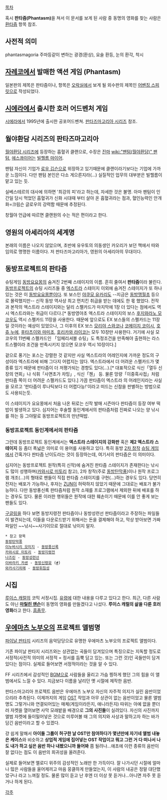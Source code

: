 [[목차]]

혹시 '''판타즘(Phantasm)'''을 쳐서 이 문서를 보게 된 사람 중 동명의 영화를 찾는 사람은 [[환타즘]] 항목 참조.
== 사전적 의미 ==
phantasmagoria
주마등같이 변하는 광경(환상), 요술 환등, 눈의 환각, 착시 

== [[자레코]]에서 발매한 액션 게임 (Phantasm) ==

일본판의 제목은 판타즘이나, 항목은 [[오락실]]에서 보게 될 외수판의 제목인 [[어벤징 스피릿]]으로 작성되었다.

== [[시에라]]에서 출시한 호러 어드벤처 게임 ==
[[시에라]]에서 1995년에 출시한 공포어드벤쳐. [[판타즈마고리아 시리즈]] 참조.

== 월야환담 시리즈의 판타즈마고리아 ==
[[월야환담 시리즈]]에 등장하는 흡혈귀 클랜으로, 수장은 [[진마]] [[wiki:"팬텀(월야환담)" 팬텀]], [[에스콰이어]]는 [[빌헬름 마이어]].

팬텀 자신이 기업가 [[로우 깁슨]]으로 위장하고 있기때문에 클랜이라기보다는 기업에 가까운 느낌이다. 다만 팬텀 본인은 다소 게으른지라(...) 실질적인 업무의 대부분은 빌헬름이 맡고 있는 듯.

실베스테르의 대사에 의하면 '최강의 피'라고 하는데, 자세한 것은 불명. 아마 팬텀이 인간일 당시 먹었던 흡혈귀가 신화 시대때 부터 살아 온 흡혈귀라는 점과, 혈인능력인 안개화=크림슨 글로우의 강력함 때문에 추정된다.

창월야 언급에 따르면 클랜원의 수는 적은 편이라고 한다.

== 영원의 아세리아의 세계명 ==
본래의 이름은 나오지 않았으며, 초반에 유우토의 의동생인 카오리가 보던 책에서 따와 임의로 명명한 이름이다.
저 판타즈마고리아가, 영원의 아세리아의 무대이다.

== 동방프로젝트의 판타즘 ==
슈팅게임 [[동방요요몽]]의 숨겨진 2번째 스테이지의 이름. 흔히 줄여서 '''판타즘'''이라 불린다. [[동방프로젝트]]의 슈팅 시리즈들 중 [[엑스트라]] 스테이지 이외에 숨겨진 스테이지가 또 하나 있는 것은 이 [[동방요요몽]]뿐이다.
또 보스인 [[야쿠모 유카리]]도 --지금은 [[동방맹월초]] 등으로 몰락했지만-- 신작 동방 역사상 최고 먼치킨 취급을 받는 데에도 한 몫 했었다. 전작과 본작의 엑스트라 스테이지와는 달리 스펠카드가 마지막에 1장 더 있다는 점에서도 역시 엑스트라와는 취급이 다르다.[* 동방영야초 엑스트라 스테이지의 보스 [[후지와라노 모코우]]도 역시 스펠카드 11장을 사용한다. 때문에 앞으로도 EX 보스들의 스펠카드는 11장일 것이라는 예상이 있었으나, 그 이후의 EX 보스 [[모리야 스와코]]나 [[코메이지 코이시]], [[호쥬 누에]], [[후타츠이와 마미조]], [[호리카와 라이코]]는 모두 10장만 사용한다. 거기에 사실 모코우의 11번째 스펠카드인 「임페리셔블 슈팅」도 특정조건을 만족해야 출현하는 라스트스펠이라 조건을 만족시키지 않으면 모코우 역시 10장이다.]

겉으로 풍기는 포스는 강렬한 것 같지만 사실 엑스트라의 어레인지에 가까운 정도의 구성이라 엑스트라에 비해 그다지 어렵지는 않다. 엑스트라에서 더 어려운 스펠카드가 몇 종류 있기 때문에 판타즘이 더 저평가되는 경향도 있다(…).[* 대표적으로 식신「열두 신장의 연회」나 식휘「사면초가 차밍」, 식신「첸」 등. 물론 망량「이중흑사접」처럼 판타즘 쪽이 더 어려운 스펠카드도 있다.] 가끔 판타즘이 엑스트라 의 어레인지라는 사실을 모르고 '판타즘이 루나틱보다 더 어렵다능!'이라고 떠드는 신참을 판별하는 방법으로도 사용되는듯.

이 스테이지가 요요몽에서 처음 나온 뒤로는 신작 발매 시즌마다 판타즘이 등장 여부 떡밥이 발생하고 있다. 심지어는 후술할 동인계에서의 판타즘처럼 진짜로 나오는 양 낚시를 하는 등 그야말로 동방프로젝트의 만년떡밥. 

=== 동방프로젝트 동인계에서의 판타즘 ===
그런데 동방프로젝트 동인계에서는 '''엑스트라 스테이지의 강화판''' 혹은 '''제2 엑스트라 스테이지''' 등 좀더 폭넓은 의미로 이 용어를 사용하고 있다. 특히 동방 [[2차 창작]] [[슈팅 게임]]에서 간혹가다 판타즘 난이도라는 것이 등장하는데, 여기서의 판타즘은 이 의미이다.

심지어는 동방프로젝트 원작(특히 신작)에 숨겨진 판타즘 스테이지가 존재한다는 낚시도 많이 성행하며([[카와시로 미토리]] 참고), 2차 창작(주로 [[동방탄막풍]])이나 원작 프로그램 개조(…)의 형태로 팬들이 직접 판타즘 스테이지를 구현(…)하는 경우도 있다. 당연히 전자는 배포가 가능하나, 후자는 [[ZUN]]이 허락하지 않았기 때문에 그대로는 배포가 불가능하다. 다만 동방풍신록 판타즘처럼 원작 소재를 프로그램에서 제외한 뒤에 배포를 하는 경우도 있다. 물론 이러한 행위들은 원작에 대한 훼손이기 때문에 이를 안 좋게 보는 팬들도 있다.

[[구글]]링을 하다 보면 동방지령전 판타즘이나 동방성련선 판타즘이라고 주장하는 파일들이 발견되는데, 이들을 다운로드받기 위해서는 돈을 결제해야 하고, 막상 받아보면 가짜 파일인 ~~낚시~~사기이므로 절대로 낚이지 말자.

 * 참고 항목
 [[동방탄막풍]]
 [[이누바시리 모미지]] - [[동방풍신록]]
 [[카와시로 미토리]] - [[동방지령전]]
 [[나즈린]] - [[동방성련선]]
 [[이바라키 카센]] - [[동방신령묘]] ([http://www.nicovideo.jp/watch/sm15613141 #])
 [[와카사기히메]] - [[동방휘침성]]

== 시집 ==
[[루이스 캐럴]]의 코믹 서정시집. [[유령]]에 대한 내용을 다루고 있다고 한다.
최근, 다른 사람도 아닌 '''[[마릴린 맨슨]]'''이 동명의 영화를 만들겠다고 나섰다. '''루이스 캐럴의 삶을 다룬 호러영화'''라고 한다. [[흠좀무]].

== [[우에마츠 노부오]]의 프로젝트 앨범명 ==

[[파이날 판타지]] 시리즈의 음악담당으로 유명한 우에마츠 노부오의 프로젝트 앨범이다. 

기존 파이날 판타지 시리즈와는 상관없는 곡들이 담겨있으며 특징으로는 지독할 정도로 서정적(사전적 의미의 서정적 = 정서를 듬뿍 담고 있는. 또는 그런 것)인 곡들만이 담겨있다는 점이다. 실제로 들어보면 서정적이라는 것을 알 수 있다. 

FF 시리즈에서 감성적인 [[BGM]]으로 사람들을 울리고 가슴 찡하게 했던 그의 힘을 이 앨범에서도 느낄 수 있다. 지금보다 이름을 날리던 옛 시절에 제작한 음반.

판타스마고리아 프로젝트 음반은 우에마츠 노부오 자신의 자주적 의지가 실린 음반이었으리라 추측된다. 이제까지의 게임 [[OST]] 작업과 아무 상관이 없는 음반이었고 물론 앨범명도 그렇거니와 연결되어있는 매체(게임이라든지, 애니라든지) 따위는 아예 없을 뿐더러 자켓을 열어보면 사막 모래밭을 배경으로 '''그의 사진들'''이 실려있다. 자신의 사진까지 앨범 자켓에 들이밀어넣은 것으로 미루어볼 때 그의 의지와 사상과 말하고자 하는 바가 담긴 음반이라고 할 수 있겠다. 

걍 쉽게 말해서 '''아이돌 그룹이 허구한 날 OST만 참여하다가 몇년만에 자기네 앨범 내놓은 케이스'''와 비슷하고 '''상업적 게임에 집어넣는 OST 작업이고 뭐고 그런 거 다 떠나서 나도 내가 하고 싶은 음반 하나 내봤으니까 들어봐''' 쯤 될려나...애초에 이런 종류의 음반이 잘 없다는 점도 이 음반의 희귀성을 올려준다.

실제로 들어보면 멜로디 위주의 감성적인 노래만 한 가득이다. 잘 나가시던 시절에 얼마나 많은 사람들을 울어제끼고 마음 뭉클하게 만들었는지, 이 사람의 내공은 정말 대단했었구나 라고 느껴질 정도. 물론 많이 듣고 난 후엔 더 이상 못 듣거나...아니면 자주 못 듣거나 하게 된다.

[[각주]]
